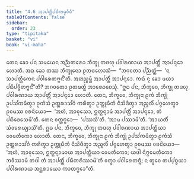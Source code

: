```yaml
---
title: "4.6 ᩋᩣᨸᨲ᩠ᨲᩥᨸᨭᩥᨠᨾ᩠ᨾᩅᩥᨵᩥ"
tableOfContents: false
sidebar:
  order: 23
type: "tipitaka"
basket: "vi"
book: "vi-maha"
---
```



<DynamicBreadcrumb />

<Division number="219" book="vi-maha">

<Paragraph number="987" book="vi-maha">
ᨲᩮᨶ ᨡᩮᩣ ᨸᨶ ᩈᨾᨿᩮᨶ ᩋᨬ᩠ᨬᨲᩁᩮᩣ ᨽᩥᨠ᩠ᨡᩩ ᨲᨴᩉᩩ ᨸᩅᩤᩁᨱᩣᨿ ᩋᩣᨸᨲ᩠ᨲᩥᩴ ᩋᩣᨸᨶ᩠ᨶᩮᩣ ᩉᩮᩣᨲᩥ. ᩋᨳ ᨡᩮᩣ ᨲᩔ ᨽᩥᨠ᩠ᨡᩩᨶᩮᩣ ᩑᨲᨴᩉᩮᩣᩈᩥ—  “ᨽᨣᩅᨲᩣ ᨸᨬ᩠ᨬᨲ᩠ᨲᩴ—  ‘ᨶ ᩈᩣᨸᨲ᩠ᨲᩥᨠᩮᨶ ᨸᩅᩤᩁᩮᨲᨻ᩠ᨻᨶ᩺’ᨲᩥ. ᩋᩉᨬ᩠ᨧᨾ᩠ᩉᩥ ᩋᩣᨸᨲ᩠ᨲᩥᩴ ᩋᩣᨸᨶ᩠ᨶᩮᩣ. ᨠᨳᩴ ᨶᩩ ᨡᩮᩣ ᨾᨿᩣ ᨸᨭᩥᨸᨩ᩠ᨩᩥᨲᨻ᩠ᨻᨶ᩺”ᨲᩥ? ᨽᨣᩅᨲᩮᩣ ᩑᨲᨾᨲ᩠ᨳᩴ ᩋᩣᩁᩮᩣᨧᩮᩈᩩᩴ.
</Paragraph>

<Paragraph number="988" book="vi-maha">
“ᩍᨵ ᨸᨶ, ᨽᩥᨠ᩠ᨡᩅᩮ, ᨽᩥᨠ᩠ᨡᩩ ᨲᨴᩉᩩ ᨸᩅᩤᩁᨱᩣᨿ ᩋᩣᨸᨲ᩠ᨲᩥᩴ ᩋᩣᨸᨶ᩠ᨶᩮᩣ ᩉᩮᩣᨲᩥ. ᨲᩮᨶ, ᨽᩥᨠ᩠ᨡᩅᩮ, ᨽᩥᨠ᩠ᨡᩩᨶᩣ ᩑᨠᩴ ᨽᩥᨠ᩠ᨡᩩᩴ ᩏᨸᩈᩘᨠᨾᩥᨲ᩠ᩅᩣ ᩑᨠᩴᩈᩴ ᩏᨲ᩠ᨲᩁᩣᩈᩘᨣᩴ ᨠᩁᩥᨲ᩠ᩅᩣ ᩏᨠ᩠ᨠᩩᨭᩥᨠᩴ ᨶᩥᩈᩦᨴᩥᨲ᩠ᩅᩣ ᩋᨬ᩠ᨩᩃᩥᩴ ᨸᨣ᩠ᨣᩉᩮᨲ᩠ᩅᩣ ᩑᩅᨾᩔ ᩅᨧᨶᩦᨿᩮᩣ—  ‘ᩋᩉᩴ, ᩋᩣᩅᩩᩈᩮᩣ, ᩍᨲ᩠ᨳᨶ᩠ᨶᩣᨾᩴ ᩋᩣᨸᨲ᩠ᨲᩥᩴ ᩋᩣᨸᨶ᩠ᨶᩮᩣ, ᨲᩴ ᨸᨭᩥᨴᩮᩈᩮᨾᩦ’ᨲᩥ. ᨲᩮᨶ ᩅᨲ᩠ᨲᨻ᩠ᨻᩮᩣ—  ‘ᨸᩔᩈᩦ’ᨲᩥ. ‘ᩋᩣᨾ ᨸᩔᩣᨾᩦ’ᨲᩥ. ‘ᩋᩣᨿᨲᩥᩴ ᩈᩴᩅᩁᩮᨿ᩠ᨿᩣᩈᩦ’ᨲᩥ.
</Paragraph>

<Paragraph number="989" book="vi-maha">
ᩍᨵ ᨸᨶ, ᨽᩥᨠ᩠ᨡᩅᩮ, ᨽᩥᨠ᩠ᨡᩩ ᨲᨴᩉᩩ ᨸᩅᩤᩁᨱᩣᨿ ᩋᩣᨸᨲ᩠ᨲᩥᨿᩣ ᩅᩮᨾᨲᩥᨠᩮᩣ ᩉᩮᩣᨲᩥ. ᨲᩮᨶ, ᨽᩥᨠ᩠ᨡᩅᩮ, ᨽᩥᨠ᩠ᨡᩩᨶᩣ ᩑᨠᩴ ᨽᩥᨠ᩠ᨡᩩᩴ ᩏᨸᩈᩘᨠᨾᩥᨲ᩠ᩅᩣ ᩑᨠᩴᩈᩴ ᩏᨲ᩠ᨲᩁᩣᩈᩘᨣᩴ ᨠᩁᩥᨲ᩠ᩅᩣ ᩏᨠ᩠ᨠᩩᨭᩥᨠᩴ ᨶᩥᩈᩦᨴᩥᨲ᩠ᩅᩣ ᩋᨬ᩠ᨩᩃᩥᩴ ᨸᨣ᩠ᨣᩉᩮᨲ᩠ᩅᩣ ᩑᩅᨾᩔ ᩅᨧᨶᩦᨿᩮᩣ—  ‘ᩋᩉᩴ, ᩋᩣᩅᩩᩈᩮᩣ, ᩍᨲ᩠ᨳᨶ᩠ᨶᩣᨾᩣᨿ ᩋᩣᨸᨲ᩠ᨲᩥᨿᩣ ᩅᩮᨾᨲᩥᨠᩮᩣ; ᨿᨴᩤ ᨶᩥᨻ᩠ᨻᩮᨾᨲᩥᨠᩮᩣ ᨽᩅᩥᩔᩣᨾᩥ ᨲᨴᩤ ᨲᩴ ᩋᩣᨸᨲ᩠ᨲᩥᩴ ᨸᨭᩥᨠᩁᩥᩔᩣᨾᩦ’ᨲᩥ ᩅᨲ᩠ᩅᩣ ᨸᩅᩤᩁᩮᨲᨻ᩠ᨻᩴ; ᨶ ᨲ᩠ᩅᩮᩅ ᨲᨸ᩠ᨸᨧ᩠ᨧᨿᩣ ᨸᩅᩤᩁᨱᩣᨿ ᩋᨶ᩠ᨲᩁᩣᨿᩮᩣ ᨠᩣᨲᨻ᩠ᨻᩮᩣ”ᨲᩥ.
</Paragraph>
</Division>